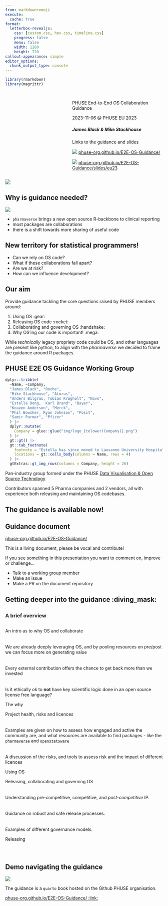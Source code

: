 ```yaml
---
from: markdown+emoji
execute: 
  cache: true
format: 
  letterbox-revealjs:
    css: [custom.css, hex.css, timeline.css]
    progress: false
    menu: false
    width: 1280
    height: 720
callout-appearance: simple
editor_options: 
  chunk_output_type: console
---
```


```r
library(rmarkdown)
library(magrittr)
```

## {}

::: columns
::: {.column width="40%"}

:::
::: {.column width="60%"}

::: {.title data-id="title"}
PHUSE End-to-End OS Collaboration Guidance
:::

::: {.dateplace}
2023-11-06 @ PHUSE EU 2023
:::

##### James Black & Mike Stackhouse

::: {.callout-note icon=false}

Links to the guidance and slides

![](img/icon-webdoc.png){.icon} [phuse-org.github.io/E2E-OS-Guidance/](https://phuse-org.github.io/E2E-OS-Guidance/)

![](img/icon-presentation.png){.icon} [phuse-org.github.io/E2E-OS-Guidance/slides/eu23](https://phuse-org.github.io/E2E-OS-Guidance/slides/eu23/)

:::

:::
:::

![](img/website-app.png){.image-left}

## Why is guidance needed?

:::: {layout="[ 40, 60 ]"}

::: {#first-column}
![](img/pharmaverse-pkg.jpg)
:::

::: {#second-column}

- `pharmaverse` brings a new open source R-backbone to clinical reporting
- most packages are collaborations
- there is a shift towards more sharing of useful code

::: {.fragment}
::: {.callout-warning}

## New territory for statistical programmers!
- Can we rely on OS code?
- What if these collaborations fall apart?
- Are we at risk?
- How can we influence development?
:::
:::

:::

::::

## Our aim

Provide guidance tackling the core questions raised by PHUSE members around:

::: {.incremental}
  1. Using OS :gear:
  2. Releasing OS code :rocket:
  3. Collaborating and governing OS :handshake:
  4. Why OS'ing our code is important! :mega:
:::

::: {.fragment}
::: {.callout-note}
While *technically* legacy propriety code could be OS, and other languages are present like python, to align with the *pharmaverse* we decided to frame the guidance around R packages.
:::
:::

## PHUSE E2E OS Guidance Working Group

:::: {layout="[ 40, 60 ]"}

::: {#first-column}
```r
dplyr::tribble(
  ~Name, ~Company,
  "James Black", "Roche",
  "Mike Stackhouse", "Atorus",
  "Anders Bilgrau, Tobias Krøgholt", "Novo",
  "Estella Dong,  Karl Brand", "Bayer",
  "Keaven Anderson", "Merck",
  "Phil Bowsher, Ryan Johnson", "Posit",
  "Samir Parmar", "Pfizer"
  ) |>
  dplyr::mutate(
    Company = glue::glue("img/logo_{tolower(Company)}.png")
  ) |>
  gt::gt() |>
  gt::tab_footnote(
    footnote = "Estella has since moved to Lausanne University Hospital",
    locations = gt::cells_body(columns = Name, rows = 4)
  ) |>
  gtExtras::gt_img_rows(columns = Company, height = 26)

```
:::


::: {#second-column}
Pan-industry group formed under the PHUSE [Data Visualisation & Open Source Technology](https://advance.phuse.global/pages/viewpage.action?pageId=327777)

Contributors spanned 5 Pharma companies and 2 vendors, all with experience both releasing and maintaining OS codebases.
:::

::::

## The guidance is available now!

::: {.callout-note}
## Guidance document
[phuse-org.github.io/E2E-OS-Guidance/](https://phuse-org.github.io/E2E-OS-Guidance/)
:::

::: {.fragment}
::: {.callout-caution}
This is a living document, please be vocal and contribute! 

If you see something in this presentation you want to comment on, improve or challenge...

- Talk to a working group member 
- Make an issue
- Make a PR on the document repository
:::
:::


## Getting deeper into the guidance :diving_mask:

## {.fragment-remove}

::: {.fragment .fade-out fragment-index=1}
### A brief overview
:::


::: columns
::: {.column width="60%"}

::: {.container .fragment .fade-up fragment-index=1}
::: {.timeline .timeline-left style="height: 720px;"}



::: {.timeline-block}

::: {.timeline-content}
An intro as to why OS and collaborate

::: {.timeline-details .fragment .fade-out fragment-index=2}

[We are already deeply leveraging OS, and by pooling resources on pre/post we can focus more on generating value]{style="padding-top:20px;display:block;"}

[Every external contribution offers the chance to get back more than we invested]{style="padding-top:20px;display:block;"}

[Is it ethically ok to **not** have key scientific logic done in an open source license free language?]{style="padding-top:20px;display:block;"}

:::
::: {.timeline-date}
The why
:::
:::
:::



::: {.timeline-block .fragment .fade-up fragment-index=2}

::: {.timeline-content}
Project health, risks and licences

::: {.timeline-details .fragment .fade-out fragment-index=3}
[Examples are given on how to assess how engaged and active the community are, and what resources are available to find packages - like the [`pharmaverse`](pharmaverse.org) and [`openstatsware`](https://rconsortium.github.io/asa-biop-swe-wg/)]{style="padding-top:20px;display:block;"}

[A discussion of the risks, and tools to assess risk and the impact of different licences]{style="padding-top:20px;display:block;"}
:::
::: {.timeline-date}
Using OS
:::
:::
:::



::: {.timeline-block .fragment .fade-up fragment-index=3}
::: {.timeline-content}
Releasing, collaborating and governing OS

::: {.timeline-details .fragment .fade-out fragment-index=4}
[Understanding pre-competitive, competitive, and *post-competitive* IP.]{style="padding-top:20px;display:block;"}

[Guidance on robust and safe release processes.]{style="padding-top:20px;display:block;"}

[Examples of different governance models.]{style="padding-top:20px;display:block;"}
:::
::: {.timeline-date}
Releasing
:::
:::
:::

:::
:::


:::
:::

## Demo navigating the guidance

:::: {layout="[ 30, 75 ]"}

::: {#first-column}
![](img/website-app.png)
:::

::: {#second-column}
The guidance is a `quarto` book hosted on the Github PHUSE organisation.

[phuse-org.github.io/E2E-OS-Guidance/ :link:](https://phuse-org.github.io/E2E-OS-Guidance/){preview-link="true"}
:::
::::
